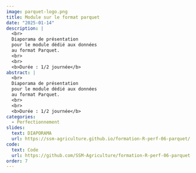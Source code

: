 ```yaml
---
image: parquet-logo.png
title: Module sur le format parquet
date: "2025-01-14"
description: |
  <br>
  Diaporama de présentation
  pour le module dédié aux données
  au format Parquet. 
  <br>
  <br>
  <b>Durée : 1/2 journée</b> 
abstract: |
  <br>
  Diaporama de présentation
  pour le module dédié aux données
  au format Parquet. 
  <br>
  <br>
  <b>Durée : 1/2 journée</b> 
categories:
  - Perfectionnement
slides:
  text: DIAPORAMA
  url: https://ssm-agriculture.github.io/formation-R-perf-06-parquet/
code:
  text: Code 
  url: https://github.com/SSM-Agriculture/formation-R-perf-06-parquet
order: 7
---
```

